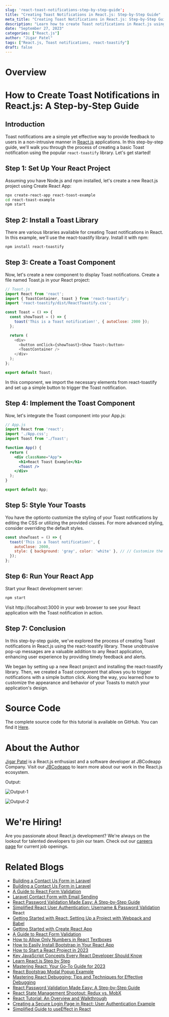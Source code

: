 ```yaml
---
slug: 'react-toast-notifications-step-by-step-guide';
title: "Creating Toast Notifications in React.js: Step-by-Step Guide"
meta_title: "Creating Toast Notifications in React.js: Step-by-Step Guide"
description: "Learn how to create Toast notifications in React.js using the react-toastify library. Follow this step-by-step guide by Jigar Patel."
date: "September 27, 2023"
categories: ["React.js"]
author: "Jigar Patel"
tags: ["React.js, Toast notifications, react-toastify"]
draft: false
---
```


# Overview

<TOCInline toc={props.toc} exclude="Overview" toHeading={2} />

# How to Create Toast Notifications in React.js: A Step-by-Step Guide

## Introduction

Toast notifications are a simple yet effective way to provide feedback to users in a non-intrusive manner in [React.js](https://react.dev/learn) applications. In this step-by-step guide, we'll walk you through the process of creating a basic Toast notification using the popular `react-toastify` library. Let's get started!

## Step 1: Set Up Your React Project

Assuming you have Node.js and npm installed, let's create a new React.js project using Create React App:

```bash
npx create-react-app react-toast-example
cd react-toast-example
npm start
```

## Step 2: Install a Toast Library

There are various libraries available for creating Toast notifications in React. In this example, we'll use the react-toastify library. Install it with npm:

```bash
npm install react-toastify
```

## Step 3: Create a Toast Component

Now, let's create a new component to display Toast notifications. Create a file named Toast.js in your React project:

```javascript
// Toast.js
import React from 'react';
import { ToastContainer, toast } from 'react-toastify';
import 'react-toastify/dist/ReactToastify.css';

const Toast = () => {
  const showToast = () => {
    toast('This is a Toast notification!', { autoClose: 2000 });
  };

  return (
    <div>
      <button onClick={showToast}>Show Toast</button>
      <ToastContainer />
    </div>
  );
};

export default Toast;
```

In this component, we import the necessary elements from react-toastify and set up a simple button to trigger the Toast notification.

## Step 4: Implement the Toast Component

Now, let's integrate the Toast component into your App.js:

```jsx
// App.js
import React from 'react';
import './App.css';
import Toast from './Toast';

function App() {
  return (
    <div className="App">
      <h1>React Toast Example</h1>
      <Toast />
    </div>
  );
}

export default App;
```

## Step 5: Style Your Toasts

You have the optionto customize the styling of your Toast notifications by editing the CSS or utilizing the provided classes. For more advanced styling, consider overriding the default styles.

```jsx
const showToast = () => {
  toast('This is a Toast notification!', {
    autoClose: 2000,
    style: { background: 'gray', color: 'white' }, // // Customize the background and text color
  });
};
```

## Step 6: Run Your React App

Start your React development server:

```bash
npm start
```

Visit http://localhost:3000 in your web browser to see your React application with the Toast notification in action.

## Step 7: Conclusion

In this step-by-step guide, we've explored the process of creating Toast notifications in React.js using the react-toastify library. These unobtrusive pop-up messages are a valuable addition to any React application, enhancing user experience by providing timely feedback and alerts.

We began by setting up a new React project and installing the react-toastify library. Then, we created a Toast component that allows you to trigger notifications with a simple button click. Along the way, you learned how to customize the appearance and behavior of your Toasts to match your application's design.

# Source Code

The complete source code for this tutorial is available on GitHub. You can find it [Here](https://github.com/jbcodeapp/Blogs/tree/main/react-toast-example).

# About the Author

[Jigar Patel](laraveldeveloper.com) is a React.js enthusiast and a software developer at JBCodeapp Company. Visit our [JBCodeapp](https://jbcodeapp.com) to learn more about our work in the React.js ecosystem.

Output:

![Output-1](/static/blog/react-toast-notifications-step-by-step-guide/image-1.png)

![Output-2](/static/blog/react-toast-notifications-step-by-step-guide/image-3.png)

# We're Hiring!

Are you passionate about React.js development? We're always on the lookout for talented developers to join our team. Check out our [careers page](https://jbcodeapp.com) for current job openings.

# Related Blogs

- [Building a Contact Us Form in Laravel](contact-form-send.mdx)
- [Building a Contact Us Form in Laravel](Effortlessly-Incorporating-Fonts-into-Your-Next.js-Projects.mdx)
- [A Guide to React Form Validation](Here's-a-simple-guide-to-validating-forms-in-React.mdx)
- [Laravel Contact Form with Email Sending](Laravel-Contact-Form-with-Email-Sending.mdx)
- [React Password Validation Made Easy: A Step-by-Step Guide](react-password-validation-step-by-step.mdx)
- [Simplified React User Authentication: Username & Password Validation](simplified-react-user-authentication-username-&-password-validation.mdx)
  React
- [Getting Started with React: Setting Up a Project with Webpack and Babel](getting-started-react-setup-webpack-babel.mdx)
- [Getting Started with Create React App](getting-started-with-create-react-app.mdx)
- [A Guide to React Form Validation](Here's-a-simple-guide-to-validating-forms-in-React.mdx)
- [How to Allow Only Numbers in React Textboxes](How-to-Allow-Only-Numbers-in-React-Textboxes.mdx)
- [How to Easily Install Bootstrap in Your React App](how-to-install-bootstrap-in-react-app.mdx)
- [How to Start a React Project in 2023](How-to-start-a-React-Project-in-2023.mdx)
- [Key JavaScript Concepts Every React Developer Should Know](key-javascript-concepts-for-react-developers.mdx)
- [Learn React.js Step by Step](Learn-React.js-Step-by-Step.mdx)
- [Mastering React: Your Go-To Guide for 2023](mastering-react-2023-guide.mdx)
- [React Bootstrap Modal Popup Example](react-bootstrap-modal-example.mdx)
- [Mastering React Debugging: Tips and Techniques for Effective Debugging](react-debugging-tips-and-techniques.mdx)
- [React Password Validation Made Easy: A Step-by-Step Guide](react-password-validation-step-by-step.mdx)
- [React State Management Shootout: Redux vs. MobX](react-state-management-redux-vs-mobx.mdx)
- [React Tutorial: An Overview and Walkthrough](React-Tutorial-An-Overview-and-Walkthrough.mdx)
- [Creating a Secure Login Page in React: User Authentication Example](secure-login-react-user-authentication.mdx)
- [Simplified Guide to useEffect in React](Simplified-Guide-to-useEffect-in-React.mdx)
